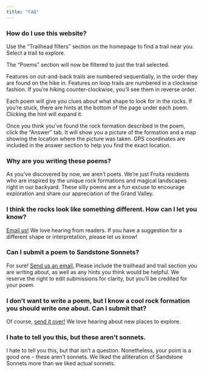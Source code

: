 ```yaml
---
title: "FAQ"
---
```


### How do I use this website?

Use the "Trailhead filters" section on the homepage to find a trail near you. Select a trail to explore.  

The "Poems" section will now be filtered to just the trail selected.

Features on out-and-back trails are numbered sequentially, in the order they are found on the hike in. Features on loop trails are numbered in a clockwise fashion. If you're hiking counter-clockwise, you'll see them in reverse order.  

Each poem will give you clues about what shape to look for in the rocks. If you're stuck, there are hints at the bottom of the page under each poem. Clicking the hint will expand it.

Once you think you've found the rock formation described in the poem, click the "Answer" tab. It will show you a picture of the formation and a map showing the location where the picture was taken. GPS coordinates are included in the answer section to help you find the exact location.

### Why are you writing these poems?

As you've discovered by now, we aren't poets. We're just Fruita residents who are inspired by the unique rock formations and magical landscapes right in our backyard. These silly poems are a fun excuse to encourage exploration and share our appreciation of the Grand Valley.

### I think the rocks look like something different. How can I let you know?

[Email us!](mailto:mail@sandstonesonnets.com?subject=Poem%20Feedback&body=I%20think%20the%20poem%20about%20%5Binsert%20trailhead%20name%5D%20feature%20number%20%5Binsert%20feature%20number%5D%20should%20be%20changed%20because...) We love hearing from readers. If you have a suggestion for a different shape or interpretation, please let us know!

### Can I submit a poem to Sandstone Sonnets?

For sure! [Send us an email.](mailto:mail@sandstonesonnets.com?subject=Poem%20Submission&body=I%20would%20like%20to%20submit%20the%20following%20poem%20for%20consideration:%0A%0A%5Binsert%20poem%20text%20here%5D) Please include the trailhead and trail section you are writing about, as well as any hints you think would be helpful. We reserve the right to edit submissions for clarity, but you'll be credited for your poem.

### I don't want to write a poem, but I know a cool rock formation you should write one about. Can I submit that?

Of course, [send it over!](mailto:mail@sandstonesonnets.com?subject=Poem%20Suggestion&body=I%20have%20a%20great%20idea%20for%20a%20poem%20about%20%5Binsert%20location%20here%5D.) We love hearing about new places to explore.

### I hate to tell you this, but these aren't sonnets.

I hate to tell you this, but that isn't a question. Nonetheless, your point is a good one -- these aren't sonnets. We liked the alliteration of Sandstone Sonnets more than we liked actual sonnets.